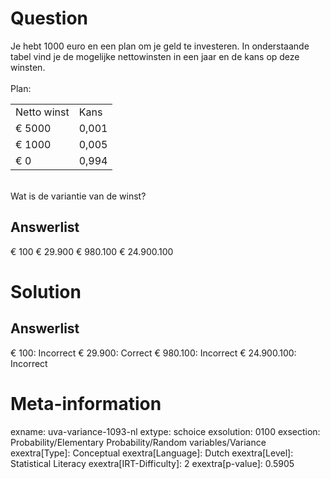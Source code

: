 Question
========

Je hebt 1000 euro en een plan om je geld te investeren. In onderstaande
tabel vind je de mogelijke nettowinsten in een jaar en de kans op deze
winsten.\
\
Plan:\

  ------------- -------
  Netto winst   Kans
  € 5000        0,001
  € 1000        0,005
  € 0           0,994
  ------------- -------

\
Wat is de variantie van de winst?

Answerlist
----------

€ 100
€ 29.900
€ 980.100
€ 24.900.100

Solution
========

Answerlist
----------

€ 100: Incorrect
€ 29.900: Correct
€ 980.100: Incorrect
€ 24.900.100: Incorrect

Meta-information
================
exname: uva-variance-1093-nl
extype: schoice
exsolution: 0100
exsection: Probability/Elementary Probability/Random variables/Variance
exextra[Type]: Conceptual
exextra[Language]: Dutch
exextra[Level]: Statistical Literacy
exextra[IRT-Difficulty]: 2
exextra[p-value]: 0.5905
